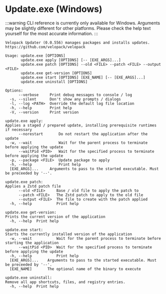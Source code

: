 # Update.exe (Windows)
:::warning
CLI reference is currently only available for Windows. Arguments may be slightly different for other platforms.
Please check the help text yourself for the most accurate information.
:::
```
Velopack Updater (0.0.556) manages packages and installs updates.
https://github.com/velopack/velopack

Usage: update.exe [OPTIONS]
       update.exe apply [OPTIONS] [-- [EXE_ARGS]...]
       update.exe patch [OPTIONS] --old <FILE> --patch <FILE> --output <FILE>
       update.exe get-version [OPTIONS]
       update.exe start [OPTIONS] [EXE_NAME] [-- [EXE_ARGS]...]
       update.exe uninstall [OPTIONS]

Options:
      --verbose     Print debug messages to console / log
  -s, --silent      Don't show any prompts / dialogs
  -l, --log <PATH>  Override the default log file location
  -h, --help        Print help
  -V, --version     Print version

update.exe apply:
Applies a staged / prepared update, installing prerequisite runtimes if necessary
      --norestart       Do not restart the application after the update
  -w, --wait            Wait for the parent process to terminate before applying the update
      --waitPid <PID>   Wait for the specified process to terminate before applying the update
  -p, --package <FILE>  Update package to apply
  -h, --help            Print help
  [EXE_ARGS]...     Arguments to pass to the started executable. Must be preceeded by '--'.

update.exe patch:
Applies a Zstd patch file
      --old <FILE>     Base / old file to apply the patch to
      --patch <FILE>   The Zstd patch to apply to the old file
      --output <FILE>  The file to create with the patch applied
  -h, --help           Print help

update.exe get-version:
Prints the current version of the application
  -h, --help  Print help

update.exe start:
Starts the currently installed version of the application
  -w, --wait           Wait for the parent process to terminate before starting the application
      --waitPid <PID>  Wait for the specified process to terminate before applying the update
  -h, --help           Print help
  [EXE_ARGS]...    Arguments to pass to the started executable. Must be preceeded by '--'.
  [EXE_NAME]       The optional name of the binary to execute

update.exe uninstall:
Remove all app shortcuts, files, and registry entries.
  -h, --help  Print help


```